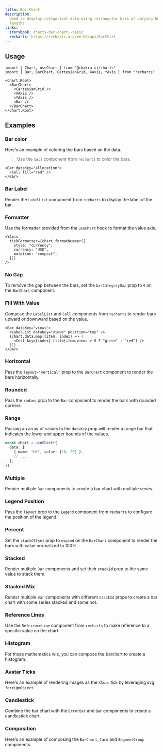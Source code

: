 ```yaml
---
title: Bar Chart
description:
  Used to display categorical data using rectangular bars of varying heights or
  lengths
links:
  storybook: charts-bar-chart--basic
  recharts: https://recharts.org/en-US/api/BarChart
---
```


<ExampleTabs name="charts/bar-chart-basic" />

## Usage

```tsx
import { Chart, useChart } from "@chakra-ui/charts"
import { Bar, BarChart, CartesianGrid, XAxis, YAxis } from "recharts"
```

```tsx
<Chart.Root>
  <BarChart>
    <CartesianGrid />
    <XAxis />
    <YAxis />
    <Bar />
  </BarChart>
</Chart.Root>
```

## Examples

### Bar color

Here's an example of coloring the bars based on the data.

> Use the `Cell` component from `recharts` to color the bars.

```tsx
<Bar dataKey="allocation">
  <Cell fill="red" />
</Bar>
```

<ExampleTabs name="charts/bar-chart-bar-color" />

### Bar Label

Render the `LabelList` component from `recharts` to display the label of the
bar.

<ExampleTabs name="charts/bar-chart-with-bar-label" />

### Formatter

Use the formatter provided from the `useChart` hook to format the value axis.

```tsx
<YAxis
  tickFormatter={chart.formatNumber({
    style: "currency",
    currency: "USD",
    notation: "compact",
  })}
/>
```

<ExampleTabs name="charts/bar-chart-with-formatter" />

### No Gap

To remove the gap between the bars, set the `barCategoryGap` prop to `0` on the
`BarChart` component.

<ExampleTabs name="charts/bar-chart-with-no-gap" />

### Fill With Value

Compose the `LabelList` and `Cell` components from `recharts` to render bars
upward or downward based on the value.

```tsx /fill={item.views > 0 ? "green" : "red"}/
<Bar dataKey="views">
  <LabelList dataKey="views" position="top" />
  {chart.data.map((item, index) => (
    <Cell key={index} fill={item.views > 0 ? "green" : "red"} />
  ))}
</Bar>
```

<ExampleTabs name="charts/bar-chart-fill-with-value" />

### Horizontal

Pass the `layout="vertical"` prop to the `BarChart` component to render the bars
horizontally.

<ExampleTabs name="charts/bar-chart-horizontal" />

### Rounded

Pass the `radius` prop to the `Bar` component to render the bars with rounded
corners.

<ExampleTabs name="charts/bar-chart-rounded" />

### Range

Passing an array of values to the `dataKey` prop will render a range bar that
indicates the lower and upper bounds of the values.

```ts /value: [10, 20]/
const chart = useChart({
  data: [
    { name: "UK", value: [10, 20] },
    // ...
  ],
})
```

<ExampleTabs name="charts/bar-chart-range" />

### Multiple

Render multiple `Bar` components to create a bar chart with multiple series.

<ExampleTabs name="charts/bar-chart-multiple" />

### Legend Position

Pass the `layout` prop to the `Legend` component from `recharts` to configure
the position of the legend.

<ExampleTabs name="charts/bar-chart-legend-position" />

### Percent

Set the `stackOffset` prop to `expand` on the `BarChart` component to render the
bars with value normalized to 100%.

<ExampleTabs name="charts/bar-chart-percent" />

### Stacked

Render multiple `Bar` components and set their `stackId` prop to the same value
to stack them.

<ExampleTabs name="charts/bar-chart-stacked" />

### Stacked Mix

Render multiple `Bar` components with different `stackId` props to create a bar
chart with some series stacked and some not.

<ExampleTabs name="charts/bar-chart-stacked-mix" />

### Reference Lines

Use the `ReferenceLine` component from `recharts` to make reference to a
specific value on the chart.

<ExampleTabs name="charts/bar-chart-with-reference-lines" />

### Histogram

For those mathematics wiz, you can compose the barchart to create a histogram.

<ExampleTabs name="charts/bar-chart-histogram" />

### Avatar Ticks

Here's an example of rendering images as the `XAxis` tick by leveraging svg
`foreignObject`.

<ExampleTabs name="charts/bar-chart-with-avatar-ticks" />

### Candlestick

Combine the bar chart with the `ErrorBar` and `Bar` components to create a
candlestick chart.

<ExampleTabs name="charts/bar-chart-candlestick" />

### Composition

Here's an example of composing the `BarChart`, `Card` and `SegmentGroup`
components.

<ExampleTabs name="charts/bar-chart-composition" />
